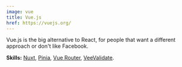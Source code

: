 ```yaml
---
image: vue
title: Vue.js
href: https://vuejs.org/
---
```


Vue.js is the big alternative to React, for people that want a different approach or don't like Facebook.

<!-- prettier-ignore-start -->
<span class="block mt-1">
  <strong class="font-medium">Skills:</strong>
  <a 
    class="link" 
    href="https://nuxt.com/"
    title="Nuxt"
    aria-label="Nuxt"
    target="_blank"
    rel="noreferrer"
  >Nuxt</a>,
  <a 
    class="link" 
    href="https://pinia.vuejs.org/"
    title="Pinia"
    aria-label="Pinia"
    target="_blank"
    rel="noreferrer"
  >Pinia</a>,
  <a 
    class="link" 
    href="https://router.vuejs.org/"
    title="Vue Router"
    aria-label="Vue Router"
    target="_blank"
    rel="noreferrer"
  >Vue Router</a>,
  <a 
    class="link" 
    href="https://vee-validate.logaretm.com/v4/"
    title="VeeValidate"
    aria-label="VeeValidate"
    target="_blank"
    rel="noreferrer"
  >VeeValidate</a>.
</span>
<!-- prettier-ignore-end -->
